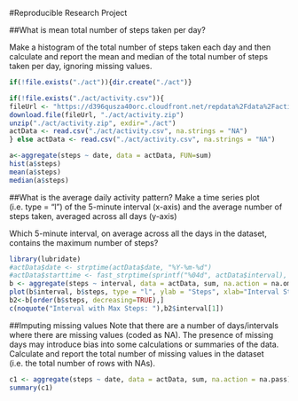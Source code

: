 #Reproducible Research Project

##What is mean total number of steps taken per day?

Make a histogram of the total number of steps taken each day and then calculate and report the mean and median of the total number of steps taken per day, ignoring missing values.

```r
if(!file.exists("./act")){dir.create("./act")}

if(!file.exists("./act/activity.csv")){
fileUrl <- "https://d396qusza40orc.cloudfront.net/repdata%2Fdata%2Factivity.zip"
download.file(fileUrl, "./act/activity.zip")
unzip("./act/activity.zip", exdir="./act")
actData <- read.csv("./act/activity.csv", na.strings = "NA")
} else actData <- read.csv("./act/activity.csv", na.strings = "NA")

a<-aggregate(steps ~ date, data = actData, FUN=sum)
hist(a$steps)
mean(a$steps)
median(a$steps)
```
##What is the average daily activity pattern?
Make a time series plot (i.e. type = "l") of the 5-minute interval (x-axis) and the average number of steps taken, averaged across all days (y-axis)

Which 5-minute interval, on average across all the days in the dataset, contains the maximum number of steps?
```r
library(lubridate)
#actData$date <- strptime(actData$date, "%Y-%m-%d")
#actData$starttime <- fast_strptime(sprintf("%04d", actData$interval), "%H%M")
b <- aggregate(steps ~ interval, data = actData, sum, na.action = na.omit)
plot(b$interval, b$steps, type = "l", ylab = "Steps", xlab="Interval Start")
b2<-b[order(b$steps, decreasing=TRUE),]
c(noquote("Interval with Max Steps: "),b2$interval[1])
```

##Imputing missing values
Note that there are a number of days/intervals where there are missing values (coded as NA). The presence of missing days may introduce bias into some calculations or summaries of the data. Calculate and report the total number of missing values in the dataset (i.e. the total number of rows with NAs).

```r
c1 <- aggregate(steps ~ date, data = actData, sum, na.action = na.pass)
summary(c1)
```

The finding here is that there are 8 rows with NA step values. In addition, this summary shows a maximum daily count of 21,194 steps, which is significantly higher than observed in previous project analysis steps.

Devise a strategy for filling in all of the missing values in the dataset. The strategy does not need to be sophisticated. For example, you could use the mean/median for that day, or the mean for that 5-minute interval, etc.Create a new dataset that is equal to the original dataset but with the missing data filled in.

```r
c1$steps <- replace(c1$steps, is.na(c1$steps), median(a$steps))
```
Make a histogram of the total number of steps taken each day and Calculate and report the mean and median total number of steps taken per day. Do these values differ from the estimates from the first part of the assignment? What is the impact of imputing missing data on the estimates of the total daily number of steps?
```r
par(mfrow = c(1,2))
hist(a$steps)
hist(c1$steps)
mean(c1$steps)
median(c1$steps)
c(noquote("Change in Mean Steps: "),format(mean(a$steps)-mean(c1$steps),digits=2))
c(noquote("Change in Median Steps: "),format(median(a$steps)-median(c1$steps),digits=2))
```

##Does activity pattern vary between weekdays and weekends?
For this part the weekdays() function may be of some help here. Use the dataset with the filled-in missing values for this part. Create a new factor variable in the dataset with two levels - "weekday" and "weekend" indicating whether a given date is a weekday or weekend day.  

```r
actData$daytype <- ifelse(wday(ymd(actData$date),label=TRUE)=="Sun"|wday(ymd(actData$date),label=TRUE)=="Sat","weekend","weekday")
```
Make a panel plot containing a time series plot (i.e. type = "l") of the 5-minute interval (x-axis) and the average number of steps taken, averaged across all weekday days or weekend days (y-axis).  

```r
library(plyr)
library(lattice)
# calculate avg steps per interval so we can replace NAs with this
stepinterval <- ddply(actData, .(daytype, interval), summarize, mean_steps=mean(steps, na.rm=TRUE))
mediansteps = median(stepinterval$mean_steps)
steps_by_interval <- ddply(actData, .(daytype, interval), summarize, total_steps=sum(steps, na.rm=TRUE))
steps_by_interval$total_steps <- replace(steps_by_interval$total_steps, is.na(steps_by_interval$total_steps), mediansteps)
xyplot(steps_by_interval$total_steps ~ steps_by_interval$interval|steps_by_interval$daytype, data=steps_by_interval, layout = c(1,2), type = "l")
```

  That wasn't the most elegantly resolved problem in the world...